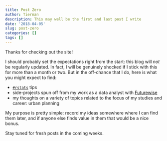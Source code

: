 ```yaml
---
title: Post Zero
author: Tiernan
description: This may well be the first and last post I write
date: '2018-04-05'
slug: post-zero
categories: []
tags: []
---
```


Thanks for checking out the site!

I should probably set the expectations right from the start: this blog will *not* be regularly updated. In fact, I will be genuinely shocked if I stick with this for more than a month or two. But in the off-chance that I do, here is what you might expect to find:

  * [`#rstats`](https://twitter.com/search?q=%23rstats&src=typd&lang=en) tips
  * side-projects spun off from my work as a data analyst with [Futurewise](www.futurewise.org)
  * my thoughts on a variety of topics related to the focus of my studies and career: urban planning
  
My purpose is pretty simple: record my ideas somewhere where I can find them later, and if anyone else finds value in them that would be a nice bonus.

Stay tuned for fresh posts in the coming weeks. 
